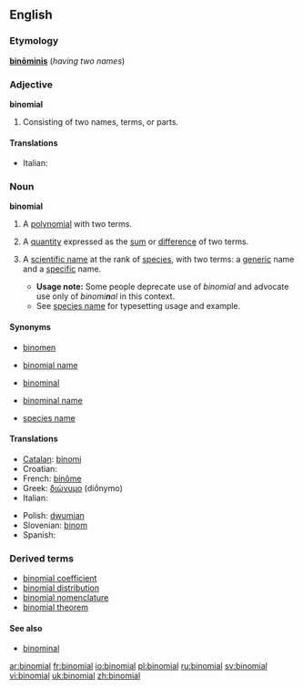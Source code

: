 {{wikipedia|Binominal nomenclature}}
==English==

===Etymology===
{{L.}} '''[[binominis|binōminis]]''' (''having two names'')

===Adjective===
'''binomial'''

# Consisting of two names, terms,  or parts.

====Translations====
{{top}}
* Italian: {{t+|it|binomiale|m}}
{{mid}}
{{bottom}}

===Noun===
'''binomial'''

# {{algebra}} A [[polynomial]] with two terms.
# {{algebra}} A [[quantity]] expressed as the [[sum]] or [[difference]] of two terms.
# {{context|biology|taxonomy}} A [[scientific name]] at the rank of [[species]], with two terms: a [[generic]] name and a [[specific]] name.
#*'''Usage note:''' Some people deprecate use of ''binomial'' and advocate use only of ''binomi'''n'''al'' in this context.
#*See [[species name]] for typesetting usage and example.

====Synonyms====
*{{context|biology|taxonomy}} [[binomen]]
*{{context|biology|taxonomy}} [[binomial name]]
*{{context|biology|taxonomy}} [[binominal]]
*{{context|biology|taxonomy}} [[binominal name]]
*{{context|biology|taxonomy}} [[species name]]

====Translations====
{{top}}
* [[Catalan]]: [[binomi]] {{m}}
* Croatian: {{t-|hr|binom|m}}
* French: [[binôme]] {{m}}
* Greek: [[διώνυμο]] (diṓnymo) {{m}}
* Italian: {{t+|it|binomio|m}}
{{mid}}
* Polish: [[dwumian]] {{m}}
* Slovenian: [[binom]] {{m}}
* Spanish: {{t+|es|binomio|m}}
{{bottom}}

===Derived terms===
*[[binomial coefficient]]
*[[binomial distribution]]
*[[binomial nomenclature]]
*[[binomial theorem]]

====See also====
{{rfc-level|See also at L4+ not in L3 POS section}}
*[[binominal]]

[[ar:binomial]]
[[fr:binomial]]
[[io:binomial]]
[[pl:binomial]]
[[ru:binomial]]
[[sv:binomial]]
[[vi:binomial]]
[[uk:binomial]]
[[zh:binomial]]